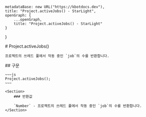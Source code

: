 
    metadataBase: new URL("https://kbotdocs.dev"),
    title: "Project.activeJobs() - StarLight",
    openGraph: {
        ...openGraph,
        title: "Project.activeJobs() - StarLight"
    }
}

<Section>
    # Project.activeJobs()

    프로젝트의 쓰레드 풀에서 작동 중인 `job`의 수를 반환합니다.
</Section>
<Section>
    ## 구문

    ~~~js
    Project.activeJobs();
    ~~~

    <Section>
        ### 반환값

        `Number` - 프로젝트의 쓰레드 풀에서 작동 중인 `job`의 수를 반환합니다.
    </Section>
</Section>